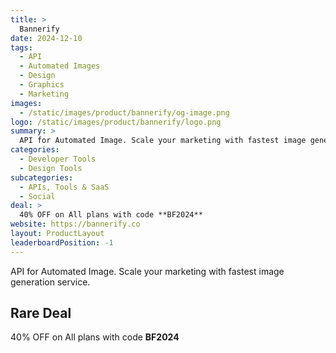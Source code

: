 ```yaml
---
title: >
  Bannerify
date: 2024-12-10
tags:
  - API
  - Automated Images
  - Design
  - Graphics
  - Marketing
images:
  - /static/images/product/bannerify/og-image.png
logo: /static/images/product/bannerify/logo.png
summary: >
  API for Automated Image. Scale your marketing with fastest image generation service.
categories:
  - Developer Tools
  - Design Tools
subcategories:
  - APIs, Tools & SaaS
  - Social
deal: >
  40% OFF on All plans with code **BF2024**
website: https://bannerify.co
layout: ProductLayout
leaderboardPosition: -1
---
```

API for Automated Image. Scale your marketing with fastest image generation service.

## Rare Deal

40% OFF on All plans with code **BF2024**
